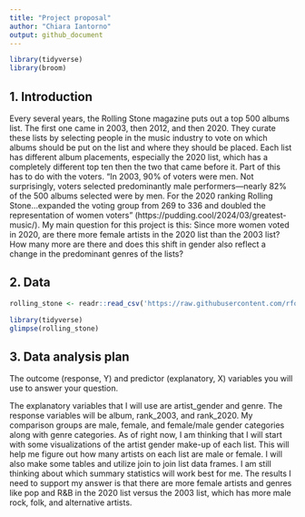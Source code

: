 ```yaml
---
title: "Project proposal"
author: "Chiara Iantorno"
output: github_document
---
```


```r
library(tidyverse)
library(broom)
```

## 1. Introduction

Every several years, the Rolling Stone magazine puts out a top 500 albums list.  The first one came in 2003, then 2012, and then 2020.  They curate these lists by selecting people in the music industry to vote on which albums should be put on the list and where they should be placed.  Each list has different album placements, especially the 2020 list, which has a completely different top ten then the two that came before it.  Part of this has to do with the voters.  "In 2003, 90% of voters were men. Not surprisingly, voters selected predominantly male performers—nearly 82% of the 500 albums selected were by men. For the 2020 ranking Rolling Stone...expanded the voting group from 269 to 336 and doubled the representation of women voters" (https://pudding.cool/2024/03/greatest-music/).  My main question for this project is this: Since more women voted in 2020, are there more female artists in the 2020 list than the 2003 list?  How many more are there and does this shift in gender also  reflect a change in the predominant genres of the lists?


## 2. Data

```r
rolling_stone <- readr::read_csv('https://raw.githubusercontent.com/rfordatascience/tidytuesday/main/data/2024/2024-05-07/rolling_stone.csv')
```


```r
library(tidyverse)
glimpse(rolling_stone)
```


## 3. Data analysis plan

The outcome (response, Y) and predictor (explanatory, X) variables you will use to answer your
question.

The explanatory variables that I will use are artist_gender and genre.  The response variables will be album, rank_2003, and rank_2020.  My comparison groups are male, female, and female/male gender categories along with genre categories.  As of right now, I am thinking that I will start with some visualizations of the artist gender make-up of each list.  This will help me figure out how many artists on each list are male or female.  I will also make some tables and utilize join to join list data frames.  I am still thinking about which summary statistics will work best for me.  The results I need to support my answer is that there are more female artists and genres like pop and R&B in the 2020 list versus the 2003 list, which has more male rock, folk, and alternative artists.  






